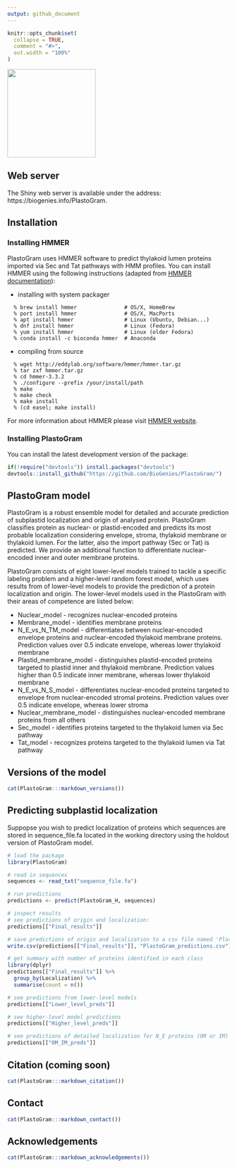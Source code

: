 ```yaml
---
output: github_document
---
```


<!-- README.md is generated from README.Rmd. Please edit that file -->

```r
knitr::opts_chunk$set(
  collapse = TRUE,
  comment = "#>",
  out.width = "100%"
)
```

<img src="./inst/PlastoGram/PlastoGram_logo.png" style="height: 200px;"/>

## Web server

The Shiny web server is available under the address: https://biogenies.info/PlastoGram.


## Installation

### Installing HMMER

PlastoGram uses HMMER software to predict thylakoid lumen proteins imported via Sec and Tat pathways with HMM profiles. 
You can install HMMER using the following instructions (adapted from [HMMER documentation](http://hmmer.org/documentation.html)):

- installing with system packager
```
  % brew install hmmer               # OS/X, HomeBrew
  % port install hmmer               # OS/X, MacPorts
  % apt install hmmer                # Linux (Ubuntu, Debian...)
  % dnf install hmmer                # Linux (Fedora)
  % yum install hmmer                # Linux (older Fedora)
  % conda install -c bioconda hmmer  # Anaconda
```

- compiling from source
```
  % wget http://eddylab.org/software/hmmer/hmmer.tar.gz 
  % tar zxf hmmer.tar.gz
  % cd hmmer-3.3.2
  % ./configure --prefix /your/install/path
  % make
  % make check
  % make install
  % (cd easel; make install)
```

For more information about HMMER please visit [HMMER website](http://hmmer.org/).

### Installing PlastoGram

You can install the latest development version of the package:

```R
if(!require("devtools")) install.packages("devtools")
devtools::install_github("https://github.com/BioGenies/PlastoGram/")
```

## PlastoGram model

PlastoGram is a robust ensemble model for detailed and accurate prediction of subplastid localization and origin of analysed protein. PlastoGram classifies protein as nuclear- or plastid-encoded and predicts its most probable localization considering envelope, stroma, thylakoid membrane or thylakoid lumen. For the latter, also the import pathway (Sec or Tat) is predicted. We provide an additional function to differentiate nuclear-encoded inner and outer membrane proteins.

PlastoGram consists of eight lower-level models trained to tackle a specific labeling problem and a higher-level random forest model, which uses results from of lower-level models to provide the prediction of a protein localization and origin. The lower-level models used in the PlastoGram with their areas of competence are listed below:

- Nuclear_model - recognizes nuclear-encoded proteins
- Membrane_model - identifies membrane proteins
- N_E_vs_N_TM_model - differentiates between nuclear-encoded envelope proteins and nuclear-encoded thylakoid membrane proteins. Prediction values over 0.5 indicate envelope, whereas lower thylakoid membrane
- Plastid_membrane_model - distinguishes plastid-encoded proteins targeted to plastid inner and thylakoid membrane. Prediction values higher than 0.5 indicate inner membrane, whereas lower thylakoid membrane
- N_E_vs_N_S_model - differentiates nuclear-encoded proteins targeted to envelope from nuclear-encoded stromal proteins. Prediction values over 0.5 indicate envelope, whereas lower stroma
- Nuclear_membrane_model - distinguishes nuclear-encoded membrane proteins from all others
- Sec_model - identifies proteins targeted to the thylakoid lumen via Sec pathway
- Tat_model - recognizes proteins targeted to the thylakoid lumen via Tat pathway

## Versions of the model
```r
cat(PlastoGram:::markdown_versions())
```

## Predicting subplastid localization

Suppopse you wish to predict localization of proteins which sequences are stored in sequence_file.fa located in the working directory using the holdout version of PlastoGram model.

``` r
# load the package
library(PlastoGram)

# read in sequences
sequences <- read_txt("sequence_file.fa")

# run predictions
predictions <- predict(PlastoGram_H, sequences)

# inspect results
# see predictions of origin and localization:
predictions[["Final_results"]]

# save predictions of origin and localization to a csv file named 'PlastoGram_predictions.csv'
write.csv(predictions[["Final_results"]], "PlastoGram_predictions.csv")

# get summary with number of proteins identified in each class
library(dplyr)
predictions[["Final_results"]] %>% 
  group_by(Localization) %>% 
  summarise(count = n())

# see predictions from lower-level models
predictions[["Lower_level_preds"]]

# see higher-level model predictions
predictions[["Higher_level_preds"]]

# see predictions of detailed localization for N_E proteins (OM or IM)
predictions[["OM_IM_preds"]]

```

## Citation (coming soon)
```r
cat(PlastoGram:::markdown_citation())
```

## Contact
```r
cat(PlastoGram:::markdown_contact())
```

## Acknowledgements
```r
cat(PlastoGram:::markdown_acknowledgements())
```
